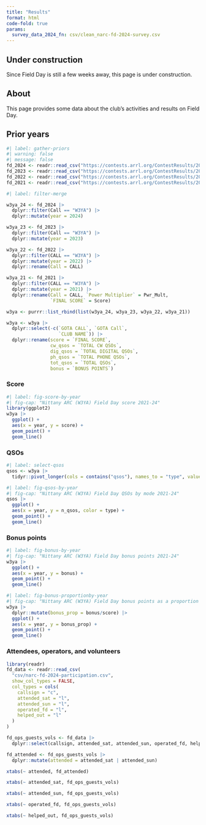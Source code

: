 ```yaml
---
title: "Results"
format: html
code-fold: true
params:
  survey_data_2024_fn: csv/clean_narc-fd-2024-survey.csv
---
```


::: {.callout-warning}
## Under construction

Since Field Day is still a few weeks away, this page is under construction.
:::

## About

This page provides some data about the club's activities and results on Field Day.

## Prior years

```r
#| label: gather-priors
#| warning: false
#| message: false
fd_2024 <- readr::read_csv("https://contests.arrl.org/ContestResults/2024/field-day-2024.csv", show_col_types = FALSE)
fd_2023 <- readr::read_csv("https://contests.arrl.org/ContestResults/2023/field-day-2023.csv", show_col_types = FALSE)
fd_2022 <- readr::read_csv("https://contests.arrl.org/ContestResults/2022/field-day-2022.csv", show_col_types = FALSE)
fd_2021 <- readr::read_csv("https://contests.arrl.org/ContestResults/2021/field-day-2021.csv", show_col_types = FALSE)
```

```r
#| label: filter-merge

w3ya_24 <- fd_2024 |>
  dplyr::filter(Call == "W3YA") |>
  dplyr::mutate(year = 2024)

w3ya_23 <- fd_2023 |>
  dplyr::filter(Call == "W3YA") |>
  dplyr::mutate(year = 2023)

w3ya_22 <- fd_2022 |>
  dplyr::filter(CALL == "W3YA") |>
  dplyr::mutate(year = 2022) |>
  dplyr::rename(Call = CALL)

w3ya_21 <- fd_2021 |>
  dplyr::filter(CALL == "W3YA") |>
  dplyr::mutate(year = 2021) |>
  dplyr::rename(Call = CALL, `Power Multiplier` = Pwr_Mult, 
                `FINAL SCORE` = Score)

w3ya <- purrr::list_rbind(list(w3ya_24, w3ya_23, w3ya_22, w3ya_21))

w3ya <- w3ya |>
  dplyr::select(-c(`GOTA CALL`, `GOTA Call`, 
                   `CLUB NAME`)) |>
  dplyr::rename(score = `FINAL SCORE`,
                cw_qsos = `TOTAL CW QSOs`,
                dig_qsos = `TOTAL DIGITAL QSOs`,
                ph_qsos = `TOTAL PHONE QSOs`,
                tot_qsos = `TOTAL QSOs`,
                bonus = `BONUS POINTS`)
```

### Score

```r
#| label: fig-score-by-year
#| fig-cap: "Nittany ARC (W3YA) Field Day score 2021-24"
library(ggplot2)
w3ya |>
  ggplot() +
  aes(x = year, y = score) +
  geom_point() +
  geom_line()
```

### QSOs

```r
#| label: select-qsos
qsos <- w3ya |>
  tidyr::pivot_longer(cols = contains("qsos"), names_to = "type", values_to = "n_qsos")
```

```r
#| label: fig-qsos-by-year
#| fig-cap: "Nittany ARC (W3YA) Field Day QSOs by mode 2021-24"
qsos |>
  ggplot() +
  aes(x = year, y = n_qsos, color = type) +
  geom_point() +
  geom_line() 
```

### Bonus points

```r
#| label: fig-bonus-by-year
#| fig-cap: "Nittany ARC (W3YA) Field Day bonus points 2021-24"
w3ya |>
  ggplot() +
  aes(x = year, y = bonus) +
  geom_point() +
  geom_line()
```

```r
#| label: fig-bonus-proportionby-year
#| fig-cap: "Nittany ARC (W3YA) Field Day bonus points as a proportion of total score 2021-24"
w3ya |>
  dplyr::mutate(bonus_prop = bonus/score) |>
  ggplot() +
  aes(x = year, y = bonus_prop) +
  geom_point() +
  geom_line()
```

### Attendees, operators, and volunteers

```r
library(readr)
fd_data <- readr::read_csv(
  "csv/narc-fd-2024-participation.csv",
  show_col_types = FALSE,
  col_types = cols(
    callsign = "c",
    attended_sat = "l",
    attended_sun = "l",
    operated_fd = "l",
    helped_out = "l"
  )
)

fd_ops_guests_vols <- fd_data |>
  dplyr::select(callsign, attended_sat, attended_sun, operated_fd, helped_out)
```

```r
fd_attended <- fd_ops_guests_vols |>
  dplyr::mutate(attended = attended_sat | attended_sun)

xtabs(~ attended, fd_attended)
```


```r
xtabs(~ attended_sat, fd_ops_guests_vols)
```

```r
xtabs(~ attended_sun, fd_ops_guests_vols)
```

```r
xtabs(~ operated_fd, fd_ops_guests_vols)
```

```r
xtabs(~ helped_out, fd_ops_guests_vols)
```

